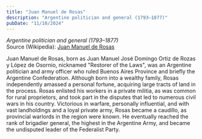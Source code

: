 ```yaml
---
title: "Juan Manuel de Rosas"
description: "Argentine politician and general (1793–1877)"
pubDate: "11/10/2024"
---
```


*Argentine politician and general (1793–1877)*  
Source (Wikipedia): [Juan Manuel de Rosas][1]

Juan Manuel de Rosas, born as Juan Manuel José Domingo Ortiz de Rozas y López de Osornio, nicknamed "Restorer of the Laws", was an Argentine politician and army officer who ruled Buenos Aires Province and briefly the Argentine Confederation. Although born into a wealthy family, Rosas independently amassed a personal fortune, acquiring large tracts of land in the process. Rosas enlisted his workers in a private militia, as was common for rural proprietors, and took part in the disputes that led to numerous civil wars in his country. Victorious in warfare, personally influential, and with vast landholdings and a loyal private army, Rosas became a caudillo, as provincial warlords in the region were known. He eventually reached the rank of brigadier general, the highest in the Argentine Army, and became the undisputed leader of the Federalist Party.

[1]: https://en.wikipedia.org/wiki/Juan_Manuel_de_Rosas

